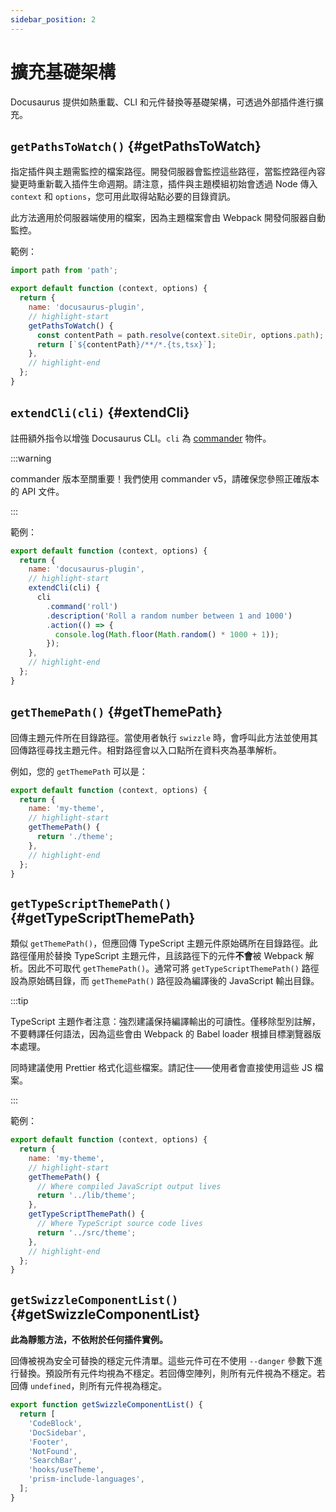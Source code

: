 ```yaml
---
sidebar_position: 2
---
```


# 擴充基礎架構

Docusaurus 提供如熱重載、CLI 和元件替換等基礎架構，可透過外部插件進行擴充。

## `getPathsToWatch()` {#getPathsToWatch}

指定插件與主題需監控的檔案路徑。開發伺服器會監控這些路徑，當監控路徑內容變更時重新載入插件生命週期。請注意，插件與主題模組初始會透過 Node 傳入 `context` 和 `options`，您可用此取得站點必要的目錄資訊。

此方法適用於伺服器端使用的檔案，因為主題檔案會由 Webpack 開發伺服器自動監控。

範例：

```js title="docusaurus-plugin/src/index.js"
import path from 'path';

export default function (context, options) {
  return {
    name: 'docusaurus-plugin',
    // highlight-start
    getPathsToWatch() {
      const contentPath = path.resolve(context.siteDir, options.path);
      return [`${contentPath}/**/*.{ts,tsx}`];
    },
    // highlight-end
  };
}
```

## `extendCli(cli)` {#extendCli}

註冊額外指令以增強 Docusaurus CLI。`cli` 為 [commander](https://www.npmjs.com/package/commander/v/5.1.0) 物件。

:::warning

commander 版本至關重要！我們使用 commander v5，請確保您參照正確版本的 API 文件。

:::

範例：

```js title="docusaurus-plugin/src/index.js"
export default function (context, options) {
  return {
    name: 'docusaurus-plugin',
    // highlight-start
    extendCli(cli) {
      cli
        .command('roll')
        .description('Roll a random number between 1 and 1000')
        .action(() => {
          console.log(Math.floor(Math.random() * 1000 + 1));
        });
    },
    // highlight-end
  };
}
```

## `getThemePath()` {#getThemePath}

回傳主題元件所在目錄路徑。當使用者執行 `swizzle` 時，會呼叫此方法並使用其回傳路徑尋找主題元件。相對路徑會以入口點所在資料夾為基準解析。

例如，您的 `getThemePath` 可以是：

```js title="my-theme/src/index.js"
export default function (context, options) {
  return {
    name: 'my-theme',
    // highlight-start
    getThemePath() {
      return './theme';
    },
    // highlight-end
  };
}
```

## `getTypeScriptThemePath()` {#getTypeScriptThemePath}

類似 `getThemePath()`，但應回傳 TypeScript 主題元件原始碼所在目錄路徑。此路徑僅用於替換 TypeScript 主題元件，且該路徑下的元件**不會**被 Webpack 解析。因此不可取代 `getThemePath()`。通常可將 `getTypeScriptThemePath()` 路徑設為原始碼目錄，而 `getThemePath()` 路徑設為編譯後的 JavaScript 輸出目錄。

:::tip

TypeScript 主題作者注意：強烈建議保持編譯輸出的可讀性。僅移除型別註解，不要轉譯任何語法，因為這些會由 Webpack 的 Babel loader 根據目標瀏覽器版本處理。

同時建議使用 Prettier 格式化這些檔案。請記住——使用者會直接使用這些 JS 檔案。

:::

範例：

```js title="my-theme/src/index.js"
export default function (context, options) {
  return {
    name: 'my-theme',
    // highlight-start
    getThemePath() {
      // Where compiled JavaScript output lives
      return '../lib/theme';
    },
    getTypeScriptThemePath() {
      // Where TypeScript source code lives
      return '../src/theme';
    },
    // highlight-end
  };
}
```

## `getSwizzleComponentList()` {#getSwizzleComponentList}

**此為靜態方法，不依附於任何插件實例。**

回傳被視為安全可替換的穩定元件清單。這些元件可在不使用 `--danger` 參數下進行替換。預設所有元件均視為不穩定。若回傳空陣列，則所有元件視為不穩定。若回傳 `undefined`，則所有元件視為穩定。

```js title="my-theme/src/index.js"
export function getSwizzleComponentList() {
  return [
    'CodeBlock',
    'DocSidebar',
    'Footer',
    'NotFound',
    'SearchBar',
    'hooks/useTheme',
    'prism-include-languages',
  ];
}
```